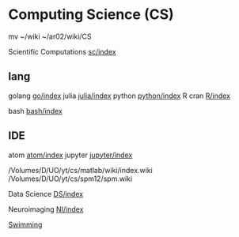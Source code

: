 = Computing Science (CS) =

mv ~/wiki ~/ar02/wiki/CS

Scientific Computations [[sc/index]]


== lang ==

golang  [[go/index]]
julia   [[julia/index]]
python  [[python/index]]
R cran  [[R/index]]

bash    [[bash/index]]

== IDE ==

atom    [[atom/index]]
jupyter [[jupyter/index]]


/Volumes/D/UO/yt/cs/matlab/wiki/index.wiki
/Volumes/D/UO/yt/cs/spm12/spm.wiki

Data Science    [[DS/index]]

Neuroimaging    [[NI/index]]

[[Swimming]]
